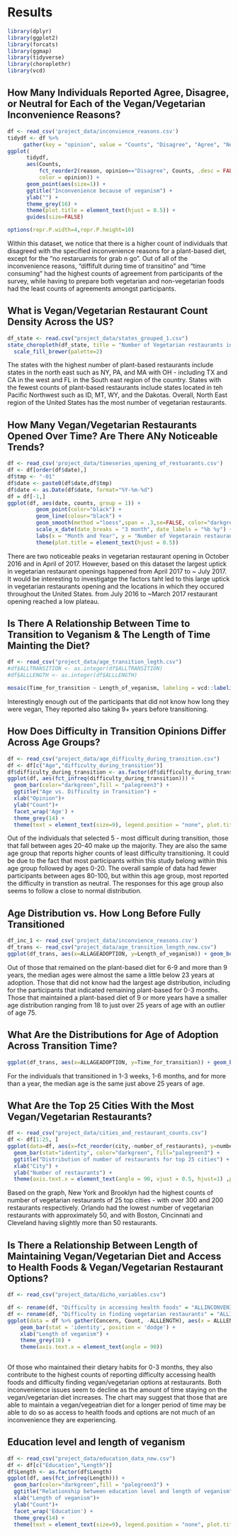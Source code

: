 # Results
```r
library(dplyr)
library(ggplot2)
library(forcats)
library(ggmap)
library(tidyverse)
library(choroplethr)
library(vcd)
```

## How Many Individuals Reported Agree, Disagree, or Neutral for Each of the Vegan/Vegetarian Inconvenience Reasons?
```r
df <- read_csv('project_data/inconvience_reasons.csv')
tidydf <- df %>%
     gather(key = "opinion", value = "Counts", "Disagree", "Agree", "Neither agree nor disagree")
ggplot(
      tidydf,
      aes(Counts, 
          fct_reorder2(reason, opinion=="Disagree", Counts, .desc = FALSE),
          color = opinion)) +
      geom_point(aes(size=1)) + 
      ggtitle("Inconvenience because of veganism") +
      ylab("") +
      theme_grey(16) +
      theme(plot.title = element_text(hjust = 0.5)) +
      guides(size=FALSE) 

options(repr.P.width=4,repr.P.height=10)
```

Within this dataset, we notice that there is a higher count of individuals that disagreed with the specified inconvenience reasons for a plant-based diet, except for the "no restaruarnts for grab n go". Out of all of the inconvenience reasons, "diffifult during time of transitino" and "time consuming" had the highest counts of agreement from participants of the survey, while having to prepare both vegetarian and non-vegetarian foods had the least counts of agreements amongst participants. 

## What is Vegan/Vegetarian Restaurant Count Density Across the US?
```r
df_state <- read.csv("project_data/states_grouped_1.csv")
state_choropleth(df_state, title = "Number of Vegetarian restaurants in every state", legend="Counts") + 
  scale_fill_brewer(palette=2)
```
The states with the highest number of plant-based restaurants include states in the north east such as NY, PA, and MA with OH - including TX and CA in the west and FL in the South east region of the country. States with the fewest counts of plant-based restaurants include states located in teh Pacific Northwest such as ID, MT, WY, and the Dakotas. Overall, North East region of the United States has the most number of vegetarian restaurants. 

##  How Many Vegan/Vegetarian Restaurants Opened Over Time? Are There ANy Noticeable Trends?

```r
df <- read_csv('project_data/timeseries_opening_of_restuarants.csv')
df <- df[order(df$date),]
df$tmp <- "-01"
df$date <- paste0(df$date,df$tmp)
df$date <- as.Date(df$date, format="%Y-%m-%d")
df = df[-1,]
ggplot(df, aes(date, counts, group = 1)) +
         geom_point(color="black") + 
         geom_line(colour="black") +
         geom_smooth(method ="loess",span = .3,se=FALSE, color="darkgreen") +
         scale_x_date(date_breaks = "3 month", date_labels = "%b %y") +
         labs(x = "Month and Year", y = "Number of Vegetarain restaurants", title = "Vegetarian restaurants opened over time") +
         theme(plot.title = element_text(hjust = 0.5))
```

There are two noticeable peaks in vegetarian restaurant opening in October 2016 and in April of 2017. However, based on this dataset the largest uptick in vegetarian restaurant openings happened from April 2017 to ~ July 2017. It would be interesting to investigatge the factors taht led to this large uptick in vegetarian restaurants opening and the locations in which they occured throughout the United States. from July 2016 to ~March 2017 restaurant opening reached a low plateau.

## Is There A Relationship Between Time to Transition to Veganism & The Length of Time Mainting the Diet?
```r
df <- read_csv("project_data/age_transition_legth.csv")
#df$ALLTRANSITION <- as.integer(df$ALLTRANSITION)
#df$ALLLENGTH <- as.integer(df$ALLLENGTH)

mosaic(Time_for_transition ~ Length_of_veganism, labeling = vcd::labeling_border(rot_labels = c(0, 45)), df,direction=c("v","h"),main='Mosaic plot for Length and Transition to veganism')
```

Interestingly enough out of the participants that did not know how long they were vegan, They reported also taking 9+ years before transitioning.

## How Does Difficulty in Transition Opinions Differ Across Age Groups?
```r
df <- read_csv("project_data/age_difficulty_during_transition.csv")
df <- df[c("Age","difficulty_during_transition")]
df$difficulty_during_transition <- as.factor(df$difficulty_during_transition)
ggplot(df, aes(fct_infreq(difficulty_during_transition))) +
  geom_bar(color="darkgreen",fill = "palegreen3") + 
  ggtitle("Age vs. Difficulty in Transition") +
  xlab("Opinion")+
  ylab("Count")+
  facet_wrap('Age') +
  theme_grey(14) + 
  theme(text = element_text(size=9), legend.position = "none", plot.title = element_text(hjust = 0.5))
```

Out of the individuals that selected 5 - most difficult during transition, those that fall between ages 20-40 make up the majority. They are also the same age group that reports higher counts of least difficulty transitioning. It could be due to the fact that most participants within this study belong within this age group followed by ages 0-20. The overall sample of data had fewer participants between ages 80-100, but within this age group, most reported the difficulty in transtion as neutral. The responses for this age group also seems to follow a close to normal distribution.



## Age Distribution vs. How Long Before Fully Transitioned
```r
df_inc_1 <- read_csv('project_data/inconvience_reasons.csv')
df_trans <- read_csv("project_data/age_transition_length_new.csv")
ggplot(df_trans, aes(x=ALLAGEADOPTION, y=Length_of_veganism)) + geom_boxplot() + theme_grey(16) + ggtitle("Length of Diet & Age at Adoption Distribution") + xlab("Age")  + ylab("Length of Diet") + theme(text = element_text(size=9), legend.position = "none")
```
Out of those that remained on the plant-based diet for 6-9 and more than 9 years, the median ages were almost the same a little below 23 years at adoption. 
Those that did not know had the largest age distribution, including for the participants that indicated remaining plant-based for 0-3 months. Those that maintained a plant-based diet of 9 or more years have a smaller age distribution ranging from 18 to just over 25 years of age with an outlier of age 75. 

## What Are the Distributions for Age of Adoption Across Transition Time?
```r
ggplot(df_trans, aes(x=ALLAGEADOPTION, y=Time_for_transition)) + geom_boxplot() + theme_grey(16) + ggtitle("How Long Before Transitioning & Participant Age Adoption Distributions") + xlab("Age")  + ylab("How Long before Fully Transitioned After Deciding") + theme(text = element_text(size=9), legend.position = "none")
```

For the individuals that transitioned in 1-3 weeks, 1-6 months, and for more than a year, the median age is the same just above 25 years of age. 


## What Are the Top 25 Cities With the Most Vegan/Vegetarian Restaurants?
```r
df <- read_csv("project_data/cities_and_restaurant_counts.csv")
df <- df[1:25, ]
ggplot(data=df, aes(x=fct_reorder(city,-number_of_restaurants), y=number_of_restaurants)) + 
  geom_bar(stat="identity", color="darkgreen", fill="palegreen3") +
  ggtitle("Distribution of number of restaurants for top 25 cities") +
  xlab("City") +
  ylab("Number of restaurants") +
  theme(axis.text.x = element_text(angle = 90, vjust = 0.5, hjust=1) ,plot.title = element_text(hjust = 0.5))
```
Based on the graph, New York and Brooklyn had the highest counts of number of vegetarian restaurants of 25 top cities - with over 300 and 200 restaurants respectively. Orlando had the lowest number of vegetarian restaurants with approximately 50, and with Boston, Cincinnati and Cleveland having slightly more than 50 restaurants.


## Is There a Relationship Between Length of Maintaining Vegan/Vegetarian Diet and Access to Health Foods & Vegan/Vegetarian Restaurant Options?

```r
df <- read_csv("project_data/dicho_variables.csv")

df <- rename(df, "Difficulty in accessing health foods" = "ALLINCONVENIENCE4D")
df <- rename(df, "Difficulty in finding vegetarian restaurants" = "ALLINCONVENIENCE3D")
ggplot(data = df %>% gather(Concern, Count, -ALLLENGTH), aes(x = ALLLENGTH, y = Count, fill = Concern)) + 
    geom_bar(stat = 'identity', position = 'dodge') +
    xlab("Length of veganism") + 
    theme_grey(16) +
    theme(axis.text.x = element_text(angle = 90))
    
```
Of those who maintained their dietary habits for 0-3 months, they also contribute to the highest counts of reporting difficulty accessing health foods and difficulty finding vegan/vegetarian options at restaurants. Both inconvenience issues seem to decline as the amount of time staying on the vegan/vegetarian diet increases. The chart may suggest that those that are able to maintain a vegan/vegeatrian diet for a longer period of time may be able to do so as access to health foods and options are not much of an inconvenience they are experiencing.

## Education level and length of veganism

```r
df <- read_csv("project_data/education_data_new.csv")
df <- df[c("Education","Length")]
df$Length <- as.factor(df$Length)
ggplot(df, aes(fct_infreq(Length))) +
  geom_bar(color="darkgreen",fill = "palegreen3") + 
  ggtitle("Relationship between education level and length of veganism") +
  xlab("Length of veganism")+
  ylab("Count")+
  facet_wrap('Education') +
  theme_grey(14) + 
  theme(text = element_text(size=9), legend.position = "none", plot.title = element_text(hjust = 0.5), axis.text.x = element_text(angle = 90))

```
